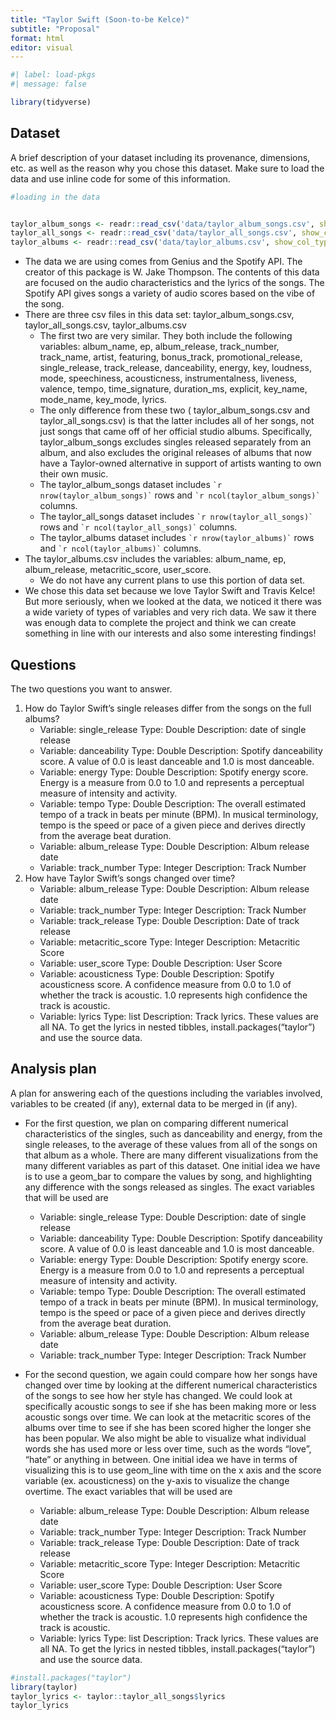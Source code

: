 ```yaml
---
title: "Taylor Swift (Soon-to-be Kelce)"
subtitle: "Proposal"
format: html
editor: visual
---
```


```r
#| label: load-pkgs
#| message: false

library(tidyverse)
```

## Dataset

A brief description of your dataset including its provenance, dimensions, etc. as well as the reason why you chose this dataset. Make sure to load the data and use inline code for some of this information.

```r
#loading in the data


taylor_album_songs <- readr::read_csv('data/taylor_album_songs.csv', show_col_types = FALSE)
taylor_all_songs <- readr::read_csv('data/taylor_all_songs.csv', show_col_types = FALSE)
taylor_albums <- readr::read_csv('data/taylor_albums.csv', show_col_types = FALSE)
```

-   The data we are using comes from Genius and the Spotify API. The creator of this package is W. Jake Thompson. The contents of this data are focused on the audio characteristics and the lyrics of the songs. The Spotify API gives songs a variety of audio scores based on the vibe of the song.
-   There are three csv files in this data set: taylor_album_songs.csv, taylor_all_songs.csv, taylor_albums.csv
    -   The first two are very similar. They both include the following variables: album_name, ep, album_release, track_number, track_name, artist, featuring, bonus_track, promotional_release, single_release, track_release, danceability, energy, key, loudness, mode, speechiness, acousticness, instrumentalness, liveness, valence, tempo, time_signature, duration_ms, explicit, key_name, mode_name, key_mode, lyrics.
    -   The only difference from these two ( taylor_album_songs.csv and taylor_all_songs.csv) is that the latter includes all of her songs, not just songs that came off of her official studio albums. Specifically, taylor_album_songs excludes singles released separately from an album, and also excludes the original releases of albums that now have a Taylor-owned alternative in support of artists wanting to own their own music.
    -   The taylor_album_songs dataset includes `` `r nrow(taylor_album_songs)` `` rows and `` `r ncol(taylor_album_songs)` `` columns.
    -   The taylor_all_songs dataset includes `` `r nrow(taylor_all_songs)` `` rows and `` `r ncol(taylor_all_songs)` `` columns.
    -   The taylor_albums dataset includes `` `r nrow(taylor_albums)` `` rows and `` `r ncol(taylor_albums)` `` columns.
-   The taylor_albums.csv includes the variables: album_name, ep, album_release, metacritic_score, user_score.
    -   We do not have any current plans to use this portion of data set.
-   We chose this data set because we love Taylor Swift and Travis Kelce! But more seriously, when we looked at the data, we noticed it there was a wide variety of types of variables and very rich data. We saw it there was enough data to complete the project and think we can create something in line with our interests and also some interesting findings!

## Questions

The two questions you want to answer.

1)  How do Taylor Swift’s single releases differ from the songs on the full albums?
    -   Variable: single_release Type: Double Description: date of single release
    -   Variable: danceability Type: Double Description: Spotify danceability score. A value of 0.0 is least danceable and 1.0 is most danceable.
    -   Variable: energy Type: Double Description: Spotify energy score. Energy is a measure from 0.0 to 1.0 and represents a perceptual measure of intensity and activity.
    -   Variable: tempo Type: Double Description: The overall estimated tempo of a track in beats per minute (BPM). In musical terminology, tempo is the speed or pace of a given piece and derives directly from the average beat duration.
    -   Variable: album_release Type: Double Description: Album release date
    -   Variable: track_number Type: Integer Description: Track Number
2)  How have Taylor Swift’s songs changed over time?
    -   Variable: album_release Type: Double Description: Album release date
    -   Variable: track_number Type: Integer Description: Track Number
    -   Variable: track_release Type: Double Description: Date of track release
    -   Variable: metacritic_score Type: Integer Description: Metacritic Score
    -   Variable: user_score Type: Double Description: User Score
    -   Variable: acousticness Type: Double Description: Spotify acousticness score. A confidence measure from 0.0 to 1.0 of whether the track is acoustic. 1.0 represents high confidence the track is acoustic.
    -   Variable: lyrics Type: list Description: Track lyrics. These values are all NA. To get the lyrics in nested tibbles, install.packages("taylor") and use the source data.

## Analysis plan

A plan for answering each of the questions including the variables involved, variables to be created (if any), external data to be merged in (if any).

-   For the first question, we plan on comparing different numerical characteristics of the singles, such as danceability and energy, from the single releases, to the average of these values from all of the songs on that album as a whole. There are many different visualizations from the many different variables as part of this dataset. One initial idea we have is to use a geom_bar to compare the values by song, and highlighting any difference with the songs released as singles. The exact variables that will be used are

    -   Variable: single_release Type: Double Description: date of single release
    -   Variable: danceability Type: Double Description: Spotify danceability score. A value of 0.0 is least danceable and 1.0 is most danceable.
    -   Variable: energy Type: Double Description: Spotify energy score. Energy is a measure from 0.0 to 1.0 and represents a perceptual measure of intensity and activity.
    -   Variable: tempo Type: Double Description: The overall estimated tempo of a track in beats per minute (BPM). In musical terminology, tempo is the speed or pace of a given piece and derives directly from the average beat duration.
    -   Variable: album_release Type: Double Description: Album release date
    -   Variable: track_number Type: Integer Description: Track Number

-   For the second question, we again could compare how her songs have changed over time by looking at the different numerical characteristics of the songs to see how her style has changed. We could look at specifically acoustic songs to see if she has been making more or less acoustic songs over time. We can look at the metacritic scores of the albums over time to see if she has been scored higher the longer she has been popular. We also might be able to visualize what individual words she has used more or less over time, such as the words “love”, “hate” or anything in between. One initial idea we have in terms of visualizing this is to use geom_line with time on the x axis and the score variable (ex. acousticness) on the y-axis to visualize the change overtime. The exact variables that will be used are

    -   Variable: album_release Type: Double Description: Album release date
    -   Variable: track_number Type: Integer Description: Track Number
    -   Variable: track_release Type: Double Description: Date of track release
    -   Variable: metacritic_score Type: Integer Description: Metacritic Score
    -   Variable: user_score Type: Double Description: User Score
    -   Variable: acousticness Type: Double Description: Spotify acousticness score. A confidence measure from 0.0 to 1.0 of whether the track is acoustic. 1.0 represents high confidence the track is acoustic.
    -   Variable: lyrics Type: list Description: Track lyrics. These values are all NA. To get the lyrics in nested tibbles, install.packages("taylor") and use the source data.

```r
#install.packages("taylor")
library(taylor)
taylor_lyrics <- taylor::taylor_all_songs$lyrics
taylor_lyrics

```
